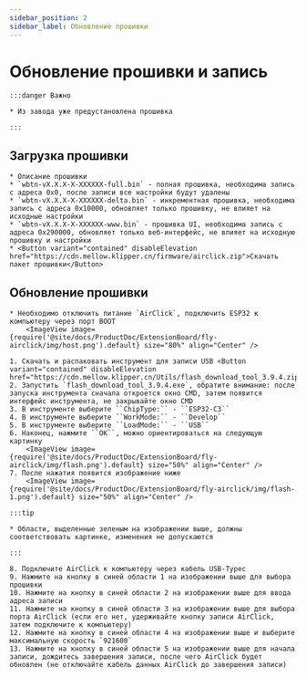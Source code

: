 ```yaml
---
sidebar_position: 2
sidebar_label: Обновление прошивки
---
```





# Обновление прошивки и запись

    :::danger Важно

    * Из завода уже предустановлена прошивка

    :::

## Загрузка прошивки

    * Описание прошивки
    * `wbtn-vX.X.X-X-XXXXXX-full.bin` - полная прошивка, необходима запись с адреса 0x0, после записи все настройки будут удалены
    * `wbtn-vX.X.X-X-XXXXXX-delta.bin` - инкрементная прошивка, необходима запись с адреса 0x10000, обновляет только прошивку, не влияет на исходные настройки
    * `wbtn-vX.X.X-X-XXXXXX-www.bin` - прошивка UI, необходима запись с адреса 0x290000, обновляет только веб-интерфейс, не влияет на исходную прошивку и настройки
    * <Button variant="contained" disableElevation href="https://cdn.mellow.klipper.cn/firmware/airclick.zip">Скачать пакет прошивки</Button>

## Обновление прошивки
    * Необходимо отключить питание `AirClick`, подключить ESP32 к компьютеру через порт BOOT
        <ImageView image={require('@site/docs/ProductDoc/ExtensionBoard/fly-airclick/img/host.png').default} size="80%" align="Center" />

    1. Скачать и распаковать инструмент для записи USB <Button variant="contained" disableElevation href="https://cdn.mellow.klipper.cn/Utils/flash_download_tool_3.9.4.zip">Скачать</Button>
    2. Запустить `flash_download_tool_3.9.4.exe`, обратите внимание: после запуска инструмента сначала откроется окно CMD, затем появится интерфейс инструмента, не закрывайте окно CMD
    3. В инструменте выберите ``ChipType:`` - ``ESP32-C3``
    4. В инструменте выберите ``WorkMode:`` - ``Develop``
    5. В инструменте выберите ``LoadMode:`` - ``USB``
    6. Наконец, нажмите ``OK``, можно ориентироваться на следующую картинку
        <ImageView image={require('@site/docs/ProductDoc/ExtensionBoard/fly-airclick/img/flash.png').default} size="50%" align="Center" />
    7. После нажатия появится изображение ниже
        <ImageView image={require('@site/docs/ProductDoc/ExtensionBoard/fly-airclick/img/flash-1.png').default} size="50%" align="Center" />

    :::tip

    * Области, выделенные зеленым на изображении выше, должны соответствовать картинке, изменения не допускаются

    :::

    8. Подключите AirClick к компьютеру через кабель USB-Typec
    9. Нажмите на кнопку в синей области 1 на изображении выше для выбора прошивки
    10. Нажмите на кнопку в синей области 2 на изображении выше для ввода адреса записи
    11. Нажмите на кнопку в синей области 3 на изображении выше для выбора порта AirClick (если его нет, удерживайте кнопку записи AirClick, затем подключите к компьютеру)
    12. Нажмите на кнопку в синей области 4 на изображении выше и выберите максимальную скорость `921600`
    13. Нажмите на кнопку в синей области 5 на изображении выше для начала записи, дождитесь завершения записи, после чего AirClick будет обновлен (не отключайте кабель данных AirClick до завершения записи)


